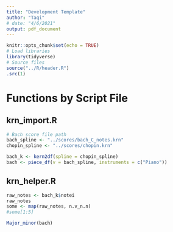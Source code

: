 ```yaml
---
title: "Development Template"
author: "Taqi"
# date: "4/6/2021"
output: pdf_document
---
```


```r
knitr::opts_chunk$set(echo = TRUE)
# Load libraries
library(tidyverse)
# Source files
source("../R/header.R")
.src(1)
```



# Functions by Script File

## krn_import.R

```r
# Bach score file path
bach_spline <- "../scores/bach_C_notes.krn"
chopin_spline <- "../scores/chopin.krn"
```

```r
bach_k <- kern2df(spline = chopin_spline)
bach <- piece_df(v = bach_spline, instruments = c("Piano"))
```

## krn_helper.R

```r
raw_notes <- bach_k$notei
raw_notes
some <- map(raw_notes, n.v_n.n)
#some[1:5]
```

```r
Major_minor(bach)
```

